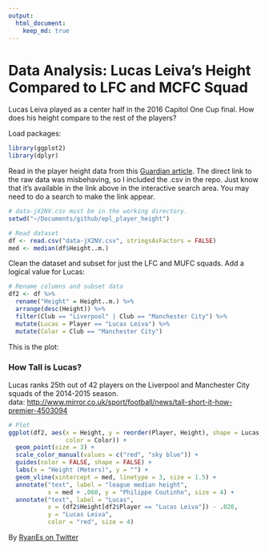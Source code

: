 ```yaml
---
output:
  html_document:
    keep_md: true
---
```


# Data Analysis: Lucas Leiva's Height Compared to LFC and MCFC Squad

Lucas Leiva played as a center half in the 2016 Capitol One Cup final. How does 
his height compare to the rest of the players?

Load packages:
```r
library(ggplot2)
library(dplyr)
```

Read in the player height data from this [Guardian article](http://www.mirror.co.uk/sport/football/news/tall-short-it-how-premier-4503094). The direct link to the raw data was misbehaving, so I included the .csv in
the repo. Just know that it's available in the link above in the interactive
search area. You may need to do a search to make the link appear.

```r
# data-jX2NV.csv must be in the working directory.
setwd("~/Documents/github/epl_player_height")

# Read dataset
df <- read.csv("data-jX2NV.csv", stringsAsFactors = FALSE)
med <- median(df$Height..m.)
```

Clean the dataset and subset for just the LFC and MUFC squads. Add a logical 
value for Lucas:

```r
# Rename columns and subset data
df2 <- df %>%
  rename("Height" = Height..m.) %>%
  arrange(desc(Height)) %>%
  filter(Club == "Liverpool" | Club == "Manchester City") %>%
  mutate(Lucas = Player == "Lucas Leiva") %>%
  mutate(Color = Club == "Manchester City")
```
  
This is the plot:

### How Tall is Lucas?
Lucas ranks 25th out of 42 players on the Liverpool and Manchester City squads of the 2014-2015 season.  
data: [http://www.mirror.co.uk/sport/football/news/tall-short-it-how-premier-4503094](http://www.mirror.co.uk/sport/football/news/tall-short-it-how-premier-4503094)

```r
# Plot
ggplot(df2, aes(x = Height, y = reorder(Player, Height), shape = Lucas,
                color = Color)) +
  geom_point(size = 3) +
  scale_color_manual(values = c("red", "sky blue")) +
  guides(color = FALSE, shape = FALSE) +
  labs(x = "Height (Meters)", y = "") +
  geom_vline(xintercept = med, linetype = 3, size = 1.5) +
  annotate("text", label = "league median height",
           x = med + .060, y = "Philippe Coutinho", size = 4) +
  annotate("text", label = "Lucas",
           x = (df2$Height[df2$Player == "Lucas Leiva"]) - .020,
           y = "Lucas Leiva",
           color = "red", size = 4)
```

By [RyanEs on Twitter](https://twitter.com/RyanEs)
